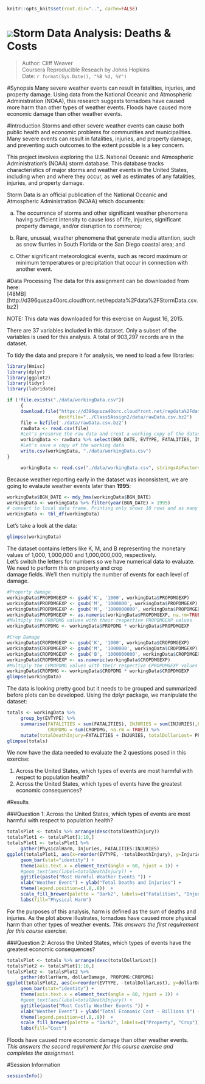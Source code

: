 ```r
knitr::opts_knit$set(root.dir="..", cache=FALSE)
```
![](F:\Skydrive\Certification\Data Science Specialization\R_Working_Dir\Class5Assign2\jhu.png)Storm Data Analysis: Deaths & Costs 
================================================

>Author:  Cliff Weaver  
>Coursera Reproducible Reseach by Johns Hopkins   
>Date:  `r format(Sys.Date(), "%B %d, %Y")`

#Synopsis
Many severe weather events can result in fatalities, injuries, and property damage.  Using data from the National Oceanic and Atmospheric Administration (NOAA), this research suggests tornadoes have caused more harm than other types of weather events.  Floods have caused more economic damage than other weather events. 

#Introduction
Storms and other severe weather events can cause both public health and economic problems for communities and municipalities. Many severe events can result in fatalities, injuries, and property damage, and preventing such outcomes to the extent possible is a key concern.

This project involves exploring the U.S. National Oceanic and Atmospheric Administration's (NOAA) storm database. This database tracks characteristics of major storms and weather events in the United States, including when and where they occur, as well as estimates of any fatalities, injuries, and property damage.

Storm Data is an official publication of the National Oceanic and Atmospheric Administration (NOAA) which documents:  

a. The occurrence of storms and other significant weather phenomena having sufficient intensity to cause loss of life, injuries, significant property damage, and/or disruption to commerce; 

b. Rare, unusual, weather phenomena that generate media attention, such as snow flurries in South Florida or the San Diego coastal area; and  
c. Other significant meteorological events, such as record maximum or minimum temperatures or precipitation that occur in connection with another event.   

#Data Processing
The data for this assignment can be downloaded from here:  
[48MB][http://d396qusza40orc.cloudfront.net/repdata%2Fdata%2FStormData.csv.bz2]

NOTE:  This data was downloaded for this exercise on August 16, 2015.

There are 37 variables included in this dataset. Only a subset of the variables is used for this analysis.  A total of 903,297 records
are in the dataset.

To tidy the data and prepare it for analysis, we need to load a few libraries:

```r
library(Hmisc)
library(dplyr)
library(ggplot2)
library(tidyr)
library(lubridate)
```

```r
if (!file.exists("./data/workingData.csv")) 
     {
     download.file("https://d396qusza40orc.cloudfront.net/repdata%2Fdata%2FStormData.csv.bz2",
                   destfile="../Class5Assign2/data/rawData.csv.bz2")
     file = bzfile('./data/rawData.csv.bz2')
     rawData <- read.csv(file)
     #Let's preserve the raw data and creat a working copy of the dataset
     workingData <- rawData %>% select(BGN_DATE, EVTYPE, FATALITIES, INJURIES,PROPDMG,PROPDMGEXP, CROPDMG, CROPDMGEXP)
     #Let's save a copy of the working data
     write.csv(workingData, "./data/workingData.csv")
}
```
```r
     workingData <- read.csv("./data/workingData.csv", stringsAsFactors = FALSE)
```
Because weather reporting early in the dataset was inconsistent, we are going to evalaute weather events later than **1995**:
```r
workingData$BGN_DATE <- mdy_hms(workingData$BGN_DATE)
workingData <- workingData %>% filter(year(BGN_DATE) > 1995)
# convert to local data frame. Printing only shows 10 rows and as many columns as can fit on your screen
workingData <- tbl_df(workingData)
```
Let's take a look at the data:
```r
glimpse(workingData)
```
The dataset contains letters like K, M, and B representing the monetary values of 1,000, 1,000,000 and 1,000,000,000, respectively.  
Let's switch the letters for numbers so we have numerical data to evaluate.  We need to perform this on property and crop  
damage fields.  We'll then multiply the number of events for each level of damage.
```r
#Property damage
workingData$PROPDMGEXP <- gsub('K', '1000', workingData$PROPDMGEXP)
workingData$PROPDMGEXP <- gsub('M', '1000000', workingData$PROPDMGEXP)
workingData$PROPDMGEXP <- gsub('M', '1000000000', workingData$PROPDMGEXP)
workingData$PROPDMGEXP <- as.numeric(workingData$PROPDMGEXP, na.rm=TRUE)
#Multiply the PROPDMG values with their respective PROPDMGEXP values
workingData$PROPDMG <- workingData$PROPDMG * workingData$PROPDMGEXP

#Crop Damage
workingData$CROPDMGEXP <- gsub('K', '1000', workingData$CROPDMGEXP)
workingData$CROPDMGEXP <- gsub('M', '1000000', workingData$CROPDMGEXP)
workingData$CROPDMGEXP <- gsub('B', '1000000000', workingData$CROPDMGEXP)
workingData$CROPDMGEXP <- as.numeric(workingData$CROPDMGEXP)
#Multiply the CPROPDMG values with their respective CPROPDMGEXP values
workingData$CROPDMG <- workingData$CROPDMG * workingData$CROPDMGEXP
glimpse(workingData)
```
The data is looking pretty good but it needs to be grouped and summarized before plots can be developed.  Using the dplyr package, we manipulate the dataset:
```r
totals <- workingData %>%  
     group_by(EVTYPE) %>%  
     summarise(FATALITIES = sum(FATALITIES), INJURIES = sum(INJURIES),PROPDMG = sum(PROPDMG, na.rm = TRUE),  
               CROPDMG = sum(CROPDMG, na.rm = TRUE)) %>%  
     mutate(totalDeathInjury=FATALITIES + INJURIES, totalDollarLost= PROPDMG + CROPDMG)  
glimpse(totals)
```
We now have the data needed to evaluate the 2 questions posed in this exercise:

1. Across the United States, which types of events are most harmful with respect to population health?
2. Across the United States, which types of events have the greatest economic consequences?

#Results

###Question 1: Across the United States, which types of events are most harmful with respect to population health?

```r
totalsPlot <- totals %>% arrange(desc(totalDeathInjury))
totalsPlot1 <- totalsPlot[1:10,]
totalsPlot1 <- totalsPlot1 %>%
     gather(PhysicalHarm, Injuries, FATALITIES:INJURIES)
ggplot(totalsPlot1, aes(x=reorder(EVTYPE, -totalDeathInjury), y=Injuries, fill=PhysicalHarm, order=desc(PhysicalHarm))) + #works
     geom_bar(stat="identity") +
     theme(axis.text.x = element_text(angle = 60, hjust = 1)) +
     #geom_text(aes(label=totalDeathInjury)) +
     ggtitle(paste("Most Harmful Weather Events ")) +
     xlab("Weather Event") + ylab("Total Deaths and Injuries") +
     theme(legend.position=c(.8,.8))  +
     scale_fill_brewer(palette = "Dark2", labels=c("Fatalities", "Injuries")) + #http://www.cookbook-r.com/Graphs/Colors_(ggplot2)
     labs(fill="Physical Harm") 
```


For the purposes of this analysis, harm is defined as the sum of deaths and injuries.  As the plot above illustrates, tornadoes have caused more physical harm than other types of weather events. *This answers the first requirement for this course exercise.*

###Question 2: Across the United States, which types of events have the greatest economic consequences?

```r
totalsPlot <- totals %>% arrange(desc(totalDollarLost))
totalsPlot2 <- totalsPlot[1:10,]
totalsPlot2 <- totalsPlot2 %>%
     gather(dollarHarm, dollarDamage, PROPDMG:CROPDMG)
ggplot(totalsPlot2, aes(x=reorder(EVTYPE, -totalDollarLost), y=dollarDamage/1000000000, fill=dollarHarm, order=desc(dollarHarm))) + #works stacked
     geom_bar(stat="identity") +
     theme(axis.text.x = element_text(angle = 60, hjust = 1)) +
     #geom_text(aes(label=totalDeathInjury)) +
     ggtitle(paste("Most Costly Weather Events ")) +
     xlab("Weather Event") + ylab("Total Economic Cost - Billions $") +
     theme(legend.position=c(.8,.8))  +
     scale_fill_brewer(palette = "Dark2", labels=c("Property", "Crop")) + #http://www.cookbook-r.com/Graphs/Colors_(ggplot2)
     labs(fill="Cost") 
```


Floods have caused more economic damage than other weather events. *This answers the second requirement for this course exercise and completes the assignment.*

#Session Information
```r
sessionInfo()
```
